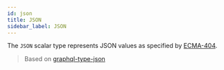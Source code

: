 ```yaml
---
id: json
title: JSON
sidebar_label: JSON
---
```


The `JSON` scalar type represents JSON values as specified by [ECMA-404](http://www.ecma-international.org/publications/files/ECMA-ST/ECMA-404.pdf).

> Based on [graphql-type-json](https://github.com/taion/graphql-type-json)

